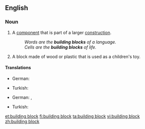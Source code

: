 ==English==

===Noun===
{{en-noun|sg=[[building]] [[block]]}}

# A [[component]] that is part of a larger [[construction]].
#: ''Words are the '''building blocks''' of a language.''
#: ''Cells are the '''building blocks''' of life.''
# A block made of wood or plastic that is used as a children's toy.

====Translations====
{{trans-top|Component that is part of a larger construction}}
* German: {{t|de|Baustein|m}}
{{trans-mid}}
* Turkish: {{t|tr|yapı taşı}}
{{trans-bottom}}

{{trans-top|Block made of wood or plastic that is used as a children's toy}}
* German: {{t|de|Bauklotz|m}}, {{t|de|Spielbaustein|m}}
{{trans-mid}}
* Turkish: {{l|tr|inşaat kutusu}} {{t|tr|parçası}}
{{trans-bottom}}

[[et:building block]]
[[fi:building block]]
[[ta:building block]]
[[vi:building block]]
[[zh:building block]]